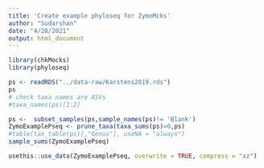 ```yaml
---
title: 'Create example phyloseq for ZymoMcks'
author: "Sudarshan"
date: "4/28/2021"
output: html_document
---
```



```r
library(chkMocks)
library(phyloseq)
```

```r
ps <- readRDS("../data-raw/Karstens2019.rds")
ps
# check taxa names are ASVs
#taxa_names(ps)[1:2] 

```

```r
ps <-  subset_samples(ps,sample_names(ps)!= 'Blank')
ZymoExamplePseq <- prune_taxa(taxa_sums(ps)>0,ps)
#table(tax_table(ps)[,"Genus"], useNA = "always")
sample_sums(ZymoExamplePseq)

```

```r
usethis::use_data(ZymoExamplePseq, overwrite = TRUE, compress = "xz")
```


